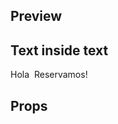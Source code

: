 
<Meta title="Text" component={Text} />

## Preview

<Preview>
  <Story name="Text story">
    <Text
      elementType={select('Element type', ['p', 'span'], 'p')}
      children={text('Text', `Hola Reservamos!`)}
      color={select(
        'Color',
        ['primary', 'accent', 'grayStrong', 'grayLight', 'info'],
        'grayStrong'
      )}
      weight={select('Weight', ['regular', 'semibold', 'bold'], 'regular')}
      size={select('Size', ['XS', 'S', 'M', 'L', 'XL', 'XXL'], 'M')}
    />
  </Story>
</Preview>

## Text inside text

<Preview>
  <Story name="Text inside text">
    <Text>
      Hola&nbsp;
      <Text
        elementType={select('Element type', ['p', 'span'], 'span')}
        weight={select('Weight', ['regular', 'semibold', 'bold'], 'bold')}
      >
        Reservamos!
      </Text>
    </Text>
  </Story>
</Preview>

## Props

<Props of={Text} />
